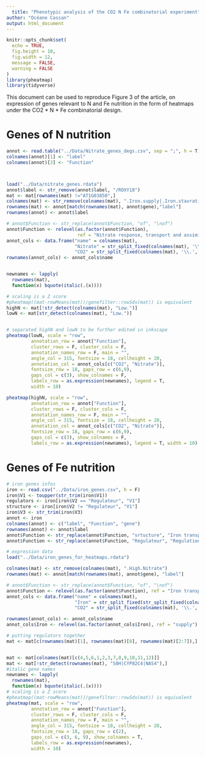 ---
  title: "Phenotypic analysis of the CO2 N Fe combinatorial experiment"
author: "Océane Cassan"
output: html_document
---
  
  
```{r setup, include=FALSE}
knitr::opts_chunk$set(
  echo = TRUE,
  fig.height = 10,
  fig.width = 12,
  message = FALSE,
  warning = FALSE
)
library(pheatmap)
library(tidyverse)
```

This document can be used to reproduce Figure 3 of the article, on expression of genes relevant to N and Fe nutrition in the form of heatmaps under the CO2 * N * Fe combinatorial design.


# Genes of N nutrition

```{r}
annot <- read.table("../Data/Nitrate_genes_degs.csv", sep = ";", h = T)
colnames(annot)[1] <- "label"
colnames(annot)[3] <- "Function"



load("../Data/nitrate_genes.rdata")
annot$label <- str_remove(annot$label, "/ROXY18")
mat <- mat[rownames(mat) !="AT1G03850",]
colnames(mat) <- str_remove(colnames(mat), ".Iron.supply|.Iron.stavration")
rownames(mat) <- annot[match(rownames(mat), annot$gene),"label"]
rownames(annot) <- annot$label

# annot$Function <- str_replace(annot$Function, "of", "\nof")
annot$Function <- relevel(as.factor(annot$Function), 
                          ref = "Nitrate response, transport and assimilation")
annot_cols <- data.frame("name" = colnames(mat), 
                         "Nitrate" = str_split_fixed(colnames(mat), '\\.', 3)[,2],
                         "CO2" = str_split_fixed(colnames(mat), '\\.', 2)[,1])
rownames(annot_cols) <- annot_cols$name


newnames <- lapply(
  rownames(mat),
  function(x) bquote(italic(.(x))))

# scaling is a Z score
#pheatmap((mat-rowMeans(mat))/genefilter::rowSds(mat)) is equivalent
highN <- mat[!str_detect(colnames(mat), "Low.")]
lowN <- mat[str_detect(colnames(mat), "Low.")]


# separated highN and lowN to be further edited in inkscape
pheatmap(lowN, scale = "row", 
         annotation_row = annot["Function"], 
         cluster_rows = F, cluster_cols = F, 
         annotation_names_row = F, main = "", 
         angle_col = 315, fontsize = 18, cellheight = 20, 
         annotation_col = annot_cols[c("CO2", "Nitrate")],
         fontsize_row = 18, gaps_row = c(6,9), 
         gaps_col = c(3), show_colnames = F,
         labels_row = as.expression(newnames), legend = T,
         width = 10)

pheatmap(highN, scale = "row", 
         annotation_row = annot["Function"], 
         cluster_rows = F, cluster_cols = F, 
         annotation_names_row = F, main = "", 
         angle_col = 315, fontsize = 18, cellheight = 20, 
         annotation_col = annot_cols[c("CO2", "Nitrate")],
         fontsize_row = 18, gaps_row = c(6,9), 
         gaps_col = c(3), show_colnames = F,
         labels_row = as.expression(newnames), legend = T, width = 10)
```


# Genes of Fe nutrition

```{r}

# iron genes infos
iron <- read.csv("../Data/iron_genes.csv", h = F)
iron$V1 <- toupper(str_trim(iron$V1))
regulators <- iron[iron$V2 == "Regulateur", "V1"]
structure <- iron[iron$V2 != "Regulateur", "V1"]
iron$V3 <- str_trim(iron$V3)
annot <- iron
colnames(annot) <- c("label", "Function", "gene")
rownames(annot) <- annot$label
annot$Function <- str_replace(annot$Function, "srtucture", "Iron transport and metabolism")
annot$Function <- str_replace(annot$Function, "Regulateur", "Regulation of iron genes")

# expression data
load("../Data/iron_genes_for_heatmaps.rdata")

colnames(mat) <- str_remove(colnames(mat), ".High.Nitrate")
rownames(mat) <- annot[match(rownames(mat), annot$gene), "label"]

# annot$Function <- str_replace(annot$Function, "of", "\nof")
annot$Function <- relevel(as.factor(annot$Function), ref = "Iron transport and metabolism")
annot_cols <- data.frame("name" = colnames(mat), 
                         "Iron" = str_split_fixed(str_split_fixed(colnames(mat), '\\.', 3)[,3], '_', 2)[,1],
                         "CO2" = str_split_fixed(colnames(mat), '\\.', 2)[,1])

rownames(annot_cols) <- annot_cols$name
annot_cols$Iron <- relevel(as.factor(annot_cols$Iron), ref = "supply")

# putting regulators together
mat <- mat[c(rownames(mat)[1], rownames(mat)[8], rownames(mat)[2:7]),]


mat <- mat[colnames(mat)[c(4,5,6,1,2,3,7,8,9,10,11,12)]]
mat <- mat[!str_detect(rownames(mat), "S8H|CYP82C4|NAS4"),]
#italic gene names
newnames <- lapply(
  rownames(mat),
  function(x) bquote(italic(.(x))))
# scaling is a Z score
#pheatmap((mat-rowMeans(mat))/genefilter::rowSds(mat)) is equivalent
pheatmap(mat, scale = "row", 
         annotation_row = annot["Function"], 
         cluster_rows = F, cluster_cols = F, 
         annotation_names_row = F, main = "", 
         angle_col = 315, fontsize = 18, cellheight = 20, 
         fontsize_row = 18, gaps_row = c(2), 
         gaps_col = c(3, 6, 9), show_colnames = T,
         labels_row = as.expression(newnames), 
         width = 10)

```

